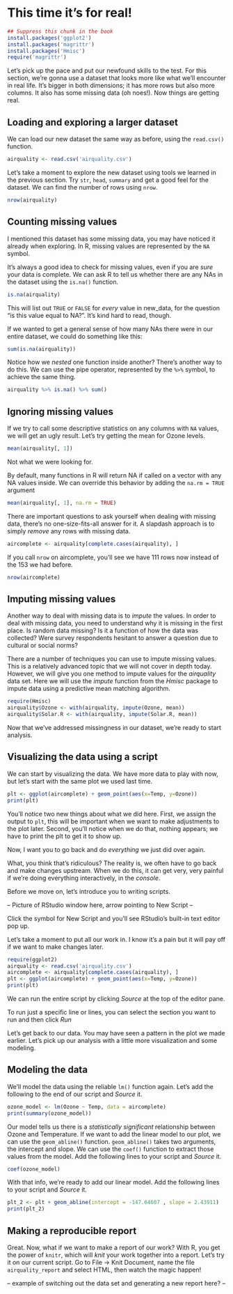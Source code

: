 # This time it's for real!

```r
## Suppress this chunk in the book
install.packages('ggplot2')
install.packages('magrittr')
install.packages('Hmisc')
require('magrittr')
```
Let's pick up the pace and put our newfound skills to the test. For this section, we're gonna use a dataset that looks more like what we'll encounter in real life. It's bigger in both dimensions; it has more rows but also more columns. It also has some missing data (oh noes!). Now things are getting real.

## Loading and exploring a larger dataset

We can load our new dataset the same way as before, using the `read.csv()` function.

```r
airquality <- read.csv('airquality.csv')
```

Let's take a moment to explore the new dataset using tools we learned in the previous section. Try `str`, `head`, `summary` and get a good feel for the dataset. We can find the number of rows using `nrow`.

```r
nrow(airquality)
```

## Counting missing values

I mentioned this dataset has some missing data, you may have noticed it already when exploring. In R, missing values are represented by the `NA` symbol.

It's always a good idea to check for missing values, even if you are *sure* your data is complete. We can ask R to tell us whether there are any NAs in the dataset using the `is.na()` function.

```r
is.na(airquality)
```

This will list out `TRUE` or `FALSE` for *every* value in new_data, for the question "is this value equal to NA?". It's kind hard to read, though.

If we wanted to get a general sense of how many NAs there were in our entire dataset, we could do something like this:

```r
sum(is.na(airquality))
```

Notice how we *nested* one function inside another? There's another way to do this. We can use the pipe operator, represented by the `%>%` symbol, to achieve the same thing.

```r
airquality %>% is.na() %>% sum()
```

## Ignoring missing values

If we try to call some descriptive statistics on any columns with `NA` values, we will get an ugly result. Let's try getting the mean for Ozone levels.

```r
mean(airquality[, 1])
```

Not what we were looking for.

By default, many functions in R will return NA if called on a vector with any NA values inside. We can override this behavior by adding the `na.rm = TRUE` argument

```r
mean(airquality[, 1], na.rm = TRUE)
```

There are important questions to ask yourself when dealing with missing data, there's no one-size-fits-all answer for it. A slapdash approach is to simply _remove_ any rows with missing data.

```r
aircomplete <- airquality[complete.cases(airquality), ]
```
 If you call `nrow` on aircomplete, you'll see we have 111 rows now instead of the 153 we had before.
 
```r
nrow(aircomplete)
```

## Imputing missing values

Another way to deal with missing data is to _impute_ the values. In order to deal with missing data, you need to understand why it is missing in the first place. Is random data missing? Is it a function of how the data was collected? Were survey respondents hesitant to answer a question due to cultural or social norms?

There are a number of techniques you can use to impute missing values.  This is a relatively advanced topic that we will not cover in depth today. However, we will give you one method to impute values for the _airquality_ data set. Here we will use the _impute_ function from the _Hmisc_ package to impute data using a predictive mean matching algorithm.

```r
require(Hmisc)
airquality$Ozone <- with(airquality, impute(Ozone, mean))
airquality$Solar.R <- with(airquality, impute(Solar.R, mean))
```

Now that we've addressed missingness in our dataset, we're ready to start analysis.

## Visualizing the data using a script

We can start by visualizing the data. We have more data to play with now, but let's start with the same plot we used last time.

```r
plt <- ggplot(aircomplete) + geom_point(aes(x=Temp, y=Ozone))
print(plt)
```

You'll notice two new things about what we did here. First, we assign the output to `plt`, this will be important when we want to make adjustments to the plot later. Second, you'll notice when we do that, nothing appears; we have to print the plt to get it to show up.
 
Now, I want you to go back and do _everything_ we just did over again.


What, you think that's ridiculous? The reality is, we often have to go back and make changes upstream. When we do this, it can get very, very painful if we're doing everything interactively, in the _console_.


Before we move on, let's introduce you to writing scripts.
 
-- Picture of RStudio window here, arrow pointing to New Script --

Click the symbol for New Script and you'll see RStudio's built-in text editor pop up.

Let's take a moment to put all our work in. I know it's a pain but it will pay off if we want to make changes later.

```r
require(ggplot2)
airquality <- read.csv('airquality.csv')
aircomplete <- airquality[complete.cases(airquality), ]
plt <- ggplot(aircomplete) + geom_point(aes(x=Temp, y=Ozone))
print(plt)
```

We can run the entire script by clicking *Source* at the top of the editor pane.
 
To run just a specific line or lines, you can select the section you want to run and then click *Run*

Let's get back to our data. You may have seen a pattern in the plot we made earlier. Let's pick up our analysis with a little more visualization and some modeling.


## Modeling the data


We'll model the data using the reliable `lm()` function again. Let's add the following to the end of our script and *Source* it. 

```r
ozone_model <- lm(Ozone ~ Temp, data = aircomplete)
print(summary(ozone_model))
```

Our model tells us there is a *statistically significant* relationship between Ozone and Temperature. If we want to add the linear model to our plot, we can use the `geom_abline()` function. `geom_abline()` takes two arguments, the intercept and slope. We can use the `coef()` function to extract those values from the model. Add the following lines to your script and *Source* it.

```r
coef(ozone_model)
```

With that info, we're ready to add our linear model. Add the following lines to your script and *Source* it.

```r
plt_2 <- plt + geom_abline(intercept = -147.64607 , slope = 2.43911)
print(plt_2)
```

## Making a reproducible report

Great. Now, what if we want to make a report of our work? With R, you get the power of `knitr`, which will _knit_ your work together into a report. Let's try it on our current script. Go to File -> Knit Document, name the file `airquality_report` and select HTML, then watch the magic happen!

-- example of switching out the data set and generating a new report here? --
